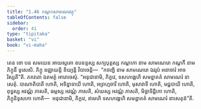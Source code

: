 ```yaml
---
title: "1.46 កណ្ដកសាមណេរវត្ថុ"
tableOfContents: false
sidebar:
  order: 41
type: "tipitaka"
basket: "vi"
book: "vi-maha"
---
```



<DynamicBreadcrumb />

<Paragraph number="481" book="vi-maha">
តេន ខោ បន សមយេន អាយស្មតោ ឧបនន្ទស្ស សក្យបុត្តស្ស កណ្ដកោ នាម សាមណេរោ កណ្ដកឹ នាម ភិក្ខុនឹ ទូសេសិ. ភិក្ខូ ឧជ្ឈាយន្តិ ខិយ្យន្តិ វិបាចេន្តិ—  “កថញ្ហិ នាម សាមណេរោ ឯវរូបំ អនាចារំ អាចរិស្សតី”តិ. ភគវតោ ឯតមត្ថំ អារោចេសុំ. “អនុជានាមិ, ភិក្ខវេ, ទសហង្គេហិ សមន្នាគតំ សាមណេរំ នាសេតុំ. បាណាតិបាតី ហោតិ, អទិន្នាទាយី ហោតិ, អព្រហ្មចារី ហោតិ, មុសាវាទី ហោតិ, មជ្ជបាយី ហោតិ, ពុទ្ធស្ស អវណ្ណំ ភាសតិ, ធម្មស្ស អវណ្ណំ ភាសតិ, សំឃស្ស អវណ្ណំ ភាសតិ, មិច្ឆាទិដ្ឋិកោ ហោតិ, ភិក្ខុនិទូសកោ ហោតិ—  អនុជានាមិ, ភិក្ខវេ, ឥមេហិ ទសហង្គេហិ សមន្នាគតំ សាមណេរំ នាសេតុន៑”តិ.
</Paragraph>